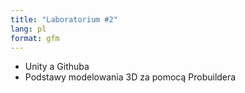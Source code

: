 ```yaml
---
title: "Laboratorium #2"
lang: pl
format: gfm
---
```


* Unity a Githuba
* Podstawy modelowania 3D za pomocą Probuildera[ ](modelowanie-probuilder.md)